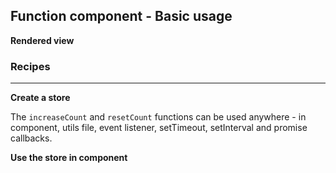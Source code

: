 



<Meta
	title="React/Function component/Basic usage"
	parameters={defaultDocParams()}
/>

<Installation />

## Function component - Basic usage

**Rendered view**

<Canvas className="custom-docs-story">
	<FCBasicUsage />
</Canvas>

### Recipes

---

**Create a store**

The `increaseCount` and `resetCount` functions can be used anywhere - in component, utils file, event listener, setTimeout, setInterval and promise callbacks.

<CodeView
	componentName="FCStore"
	jsContent={StoreJsContent}
	tsContent={StoreTsContent}
/>

**Use the store in component**

<CodeView
	componentName="FCBasicUsage"
	jsContent={ComponentJsContent}
	tsContent={ComponentTsContent}
/>
